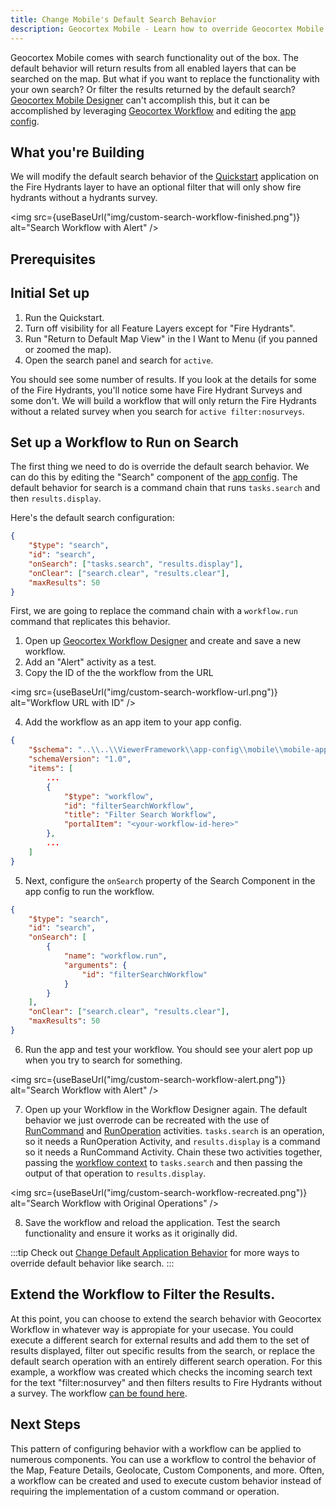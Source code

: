 ```yaml
---
title: Change Mobile's Default Search Behavior
description: Geocortex Mobile - Learn how to override Geocortex Mobile's default search behavior with a workflow
---
```



Geocortex Mobile comes with search functionality out of the box. The default behavior will return results from all enabled layers that can be searched on the map. But what if you want to replace the functionality with your own search? Or filter the results returned by the default search? [Geocortex Mobile Designer](https://apps.geocortex.com/mobileviewer/designer/) can't accomplish this, but it can be accomplished by leveraging [Geocortex Workflow](https://apps.geocortex.com/workflow/designer/) and editing the [app config](concepts-app-config.mdx).

## What you're Building

We will modify the default search behavior of the [Quickstart](sdk-quick-start.mdx) application on the Fire Hydrants layer to have an optional filter that will only show fire hydrants without a hydrants survey.

<img
    src={useBaseUrl("img/custom-search-workflow-finished.png")}
    alt="Search Workflow with Alert"
/>

## Prerequisites

<PrereqsSnippet />

## Initial Set up

1. Run the Quickstart.
2. Turn off visibility for all Feature Layers except for "Fire Hydrants".
3. Run "Return to Default Map View" in the I Want to Menu (if you panned or zoomed the map).
4. Open the search panel and search for `active`.

You should see some number of results. If you look at the details for some of the Fire Hydrants, you'll notice some have Fire Hydrant Surveys and some don't. We will build a workflow that will only return the Fire Hydrants without a related survey when you search for `active filter:nosurveys`.

## Set up a Workflow to Run on Search

The first thing we need to do is override the default search behavior. We can do this by editing the "Search" component of the [app config](sdk-quick-start.mdx#editing-the-layout-and-app-config). The default behavior for search is a command chain that runs `tasks.search` and then `results.display`.

Here's the default search configuration:

```json {4}
{
    "$type": "search",
    "id": "search",
    "onSearch": ["tasks.search", "results.display"],
    "onClear": ["search.clear", "results.clear"],
    "maxResults": 50
}
```

First, we are going to replace the command chain with a `workflow.run` command that replicates this behavior.

1. Open up [Geocortex Workflow Designer](https://apps.geocortex.com/workflow/designer/) and create and save a new workflow.
2. Add an "Alert" activity as a test.
3. Copy the ID of the the workflow from the URL

<img
    src={useBaseUrl("img/custom-search-workflow-url.png")}
    alt="Workflow URL with ID"
/>

4. Add the workflow as an app item to your app config.

```json
{
    "$schema": "..\\..\\ViewerFramework\\app-config\\mobile\\mobile-app-config.schema.json",
    "schemaVersion": "1.0",
    "items": [
        ...
        {
            "$type": "workflow",
            "id": "filterSearchWorkflow",
            "title": "Filter Search Workflow",
            "portalItem": "<your-workflow-id-here>"
        },
        ...
    ]
}
```

5. Next, configure the `onSearch` property of the Search Component in the app config to run the workflow.

```json {4-11}
{
    "$type": "search",
    "id": "search",
    "onSearch": [
        {
            "name": "workflow.run",
            "arguments": {
                "id": "filterSearchWorkflow"
            }
        }
    ],
    "onClear": ["search.clear", "results.clear"],
    "maxResults": 50
}
```

6. Run the app and test your workflow. You should see your alert pop up when you try to search for something.

<img
    src={useBaseUrl("img/custom-search-workflow-alert.png")}
    alt="Search Workflow with Alert"
/>

7. Open up your Workflow in the Workflow Designer again. The default behavior we just overrode can be recreated with the use of [RunCommand](https://docs.geocortex.com/workflow/latest/help/Default.htm#wf5/help/activities/run-command.htm%3FTocPath%3DActivities%7CActivity%2520Reference%7C_____169) and [RunOperation](https://docs.geocortex.com/workflow/latest/help/Default.htm#wf5/help/activities/run-operation.htm%3FTocPath%3DActivities%7CActivity%2520Reference%7C_____173) activities. `tasks.search` is an operation, so it needs a RunOperation Activity, and `results.display` is a command so it needs a RunCommand Activity. Chain these two activities together, passing the [workflow context](https://docs.geocortex.com/webviewer/latest/admin-help/Default.htm#gwv/add-a-workflow-to-an-app.htm#use-the-menu-context-as-a-workflow-input%3FTocPath%3DConfiguration%7CAdd%2520a%2520Workflow%2520to%2520an%2520App%7C_____4) to `tasks.search` and then passing the output of that operation to `results.display`.

<img
    src={useBaseUrl("img/custom-search-workflow-recreated.png")}
    alt="Search Workflow with Original Operations"
/>

8. Save the workflow and reload the application. Test the search functionality and ensure it works as it originally did.

:::tip
Check out [Change Default Application Behavior](usecases-change-default-behavior.mdx) for more ways to override default behavior like search.
:::

## Extend the Workflow to Filter the Results.

At this point, you can choose to extend the search behavior with Geocortex Workflow in whatever way is appropiate for your usecase. You could execute a different search for external results and add them to the set of results displayed, filter out specific results from the search, or replace the default search operation with an entirely different search operation. For this example, a workflow was created which checks the incoming search text for the text "filter:nosurvey" and then filters results to Fire Hydrants without a survey. The workflow [can be found here](https://latitudegeo.maps.arcgis.com/home/item.html?id=bc7647d4485743e98ea42cd69ee4aa66).

## Next Steps

This pattern of configuring behavior with a workflow can be applied to numerous components. You can use a workflow to control the behavior of the Map, Feature Details, Geolocate, Custom Components, and more. Often, a workflow can be created and used to execute custom behavior instead of requiring the implementation of a custom command or operation.

<UseCaseContainer>
    <UseCaseCard
        title="Geocortex Workflow"
        description="Learn more about Geocortex Workflow"
        link="../workflow/overview"
    />
    <UseCaseCard
        title="Change Default Behavior"
        description="Learn more about overriding default behaviors"
        link="use-caseschange-default-behavior"
    />
    <UseCaseCard
        title="SDK Sample for Overriding Default Behaviors"
        description="Check out the SDK Sample for overriding default behaviors"
        // TODO: Validate link when available
        link="https://github.com/geocortex/mobile-sdk-samples/MapAndFeatureCommands"
    />    
    <UseCaseCard
        title="Implement Custom Command or Operation"
        description="Implement a custom command or operation with the Mobile SDK"
        link="usecases-implement-command-operation"
    />
    <UseCaseCard
        title="Custom Search Workflow with Filter"
        description="The custom search workflow with a filter used in this example"
        // TODO: We may want to think about this pattern. This could easily become a dead link.
        link="https://latitudegeo.maps.arcgis.com/home/item.html?id=bc7647d4485743e98ea42cd69ee4aa66#"
    />

</UseCaseContainer>

